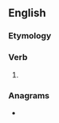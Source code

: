 ==English==

===Etymology===
{{suffix|en|buy|eth|nocat=1}}

===Verb===
{{head|en|verb form}}

# {{en-archaic third-person singular of|buy}}

===Anagrams===
* {{anagrams|en|a=behtuy|but hey}}